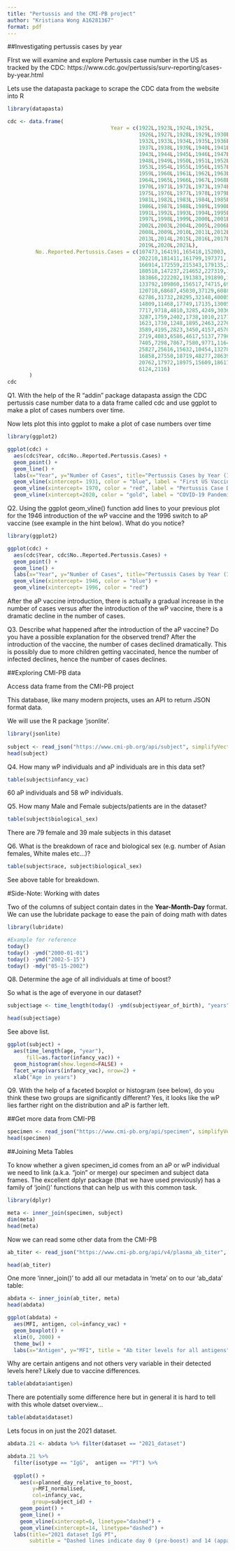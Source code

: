 ```yaml
---
title: "Pertussis and the CMI-PB project"
author: "Kristiana Wong A16281367"
format: pdf
---
```


##Investigating pertussis cases by year

FIrst we will examine and explore Pertussis case number in the US as tracked by the CDC: https://www.cdc.gov/pertussis/surv-reporting/cases-by-year.html

Lets use the datapasta package to scrape the CDC data from the website into R
```r
library(datapasta)

cdc <- data.frame(
                                 Year = c(1922L,1923L,1924L,1925L,
                                          1926L,1927L,1928L,1929L,1930L,1931L,
                                          1932L,1933L,1934L,1935L,1936L,
                                          1937L,1938L,1939L,1940L,1941L,1942L,
                                          1943L,1944L,1945L,1946L,1947L,
                                          1948L,1949L,1950L,1951L,1952L,
                                          1953L,1954L,1955L,1956L,1957L,1958L,
                                          1959L,1960L,1961L,1962L,1963L,
                                          1964L,1965L,1966L,1967L,1968L,1969L,
                                          1970L,1971L,1972L,1973L,1974L,
                                          1975L,1976L,1977L,1978L,1979L,1980L,
                                          1981L,1982L,1983L,1984L,1985L,
                                          1986L,1987L,1988L,1989L,1990L,
                                          1991L,1992L,1993L,1994L,1995L,1996L,
                                          1997L,1998L,1999L,2000L,2001L,
                                          2002L,2003L,2004L,2005L,2006L,2007L,
                                          2008L,2009L,2010L,2011L,2012L,
                                          2013L,2014L,2015L,2016L,2017L,2018L,
                                          2019L,2020L,2021L),
         No..Reported.Pertussis.Cases = c(107473,164191,165418,152003,
                                          202210,181411,161799,197371,
                                          166914,172559,215343,179135,265269,
                                          180518,147237,214652,227319,103188,
                                          183866,222202,191383,191890,109873,
                                          133792,109860,156517,74715,69479,
                                          120718,68687,45030,37129,60886,
                                          62786,31732,28295,32148,40005,
                                          14809,11468,17749,17135,13005,6799,
                                          7717,9718,4810,3285,4249,3036,
                                          3287,1759,2402,1738,1010,2177,2063,
                                          1623,1730,1248,1895,2463,2276,
                                          3589,4195,2823,3450,4157,4570,
                                          2719,4083,6586,4617,5137,7796,6564,
                                          7405,7298,7867,7580,9771,11647,
                                          25827,25616,15632,10454,13278,
                                          16858,27550,18719,48277,28639,32971,
                                          20762,17972,18975,15609,18617,
                                          6124,2116)
       )
cdc
```

Q1. With the help of the R “addin” package datapasta assign the CDC pertussis case number data to a data frame called cdc and use ggplot to make a plot of cases numbers over time.

Now lets plot this into ggplot to make a plot of case numbers over time
```r
library(ggplot2)

ggplot(cdc) +
  aes(cdc$Year, cdc$No..Reported.Pertussis.Cases) +
  geom_point() +
  geom_line() +
  labs(x="Year", y="Number of Cases", title="Pertussis Cases by Year (1922-2021)") +
  geom_vline(xintercept= 1931, color = "blue", label = "First US Vaccine Developed") +
  geom_vline(xintercept= 1970, color = "red", label = "Pertussis Case Decline") +
  geom_vline(xintercept=2020, color = "gold", label = "COVID-19 Pandemic")
```
Q2. Using the ggplot geom_vline() function add lines to your previous plot for the 1946 introduction of the wP vaccine and the 1996 switch to aP vaccine (see example in the hint below). What do you notice?
```r
library(ggplot2)

ggplot(cdc) +
  aes(cdc$Year, cdc$No..Reported.Pertussis.Cases) +
  geom_point() +
  geom_line() +
  labs(x="Year", y="Number of Cases", title="Pertussis Cases by Year (1922-2021)") +
  geom_vline(xintercept= 1946, color = "blue") +
  geom_vline(xintercept= 1996, color = "red") 
```
After the aP vaccine introduction, there is actually a gradual increase in the number of cases versus after the introduction of the wP vaccine, there is a dramatic decline in the number of cases.

Q3. Describe what happened after the introduction of the aP vaccine? Do you have a possible explanation for the observed trend?
After the introduction of the vaccine, the number of cases declined dramatically. This is possibly due to more children getting vaccinated, hence the number of infected declines, hence the number of cases declines.

##Exploring CMI-PB data

Access data frame from the CMI-PB project

This database, like many modern projects, uses an API to return JSON format data.

We will use the R package 'jsonlite'.
```r
library(jsonlite)
 
subject <- read_json("https://www.cmi-pb.org/api/subject", simplifyVector= TRUE)
head(subject)
```
Q4. How many wP individuals and aP individuals are in this data set?
```r
table(subject$infancy_vac)
```
60 aP individuals and 58 wP individuals.

Q5. How many Male and Female subjects/patients are in the dataset?
```r
table(subject$biological_sex)
```
There are 79 female and 39 male subjects in this dataset

Q6. What is the breakdown of race and biological sex (e.g. number of Asian females, White males etc…)?
```r
table(subject$race, subject$biological_sex)
```
See above table for breakdown.

#Side-Note: Working with dates

Two of the columns of subject contain dates in the **Year-Month-Day** format. We can use the lubridate package to ease the pain of doing math with dates
```r
library(lubridate)

#Example for reference
today()
today() -ymd("2000-01-01")
today() -ymd("2002-5-15")
today() -mdy("05-15-2002")
```

Q8. Determine the age of all individuals at time of boost?

So what is the age of everyone in our dataset?
```r
subject$age <- time_length(today() -ymd(subject$year_of_birth), "years")

head(subject$age)
```
See above list.

```r
ggplot(subject) +
  aes(time_length(age, "year"),
      fill=as.factor(infancy_vac)) +
  geom_histogram(show.legend=FALSE) +
  facet_wrap(vars(infancy_vac), nrow=2) +
  xlab("Age in years")
```

Q9. With the help of a faceted boxplot or histogram (see below), do you think these two groups are significantly different?
Yes, it looks like the wP lies farther right on the distribution and aP is farther left.


##Get more data from CMI-PB

```r
specimen <- read_json("https://www.cmi-pb.org/api/specimen", simplifyVector=TRUE)
head(specimen)
```

##Joining Meta Tables

To know whether a given specimen_id comes from an aP or wP individual we need to link (a.k.a. “join” or merge) our specimen and subject data frames. The excellent dplyr package (that we have used previously) has a family of 'join()' functions that can help us with this common task.
```r
library(dplyr)

meta <- inner_join(specimen, subject)
dim(meta)
head(meta)
```

Now we can read some other data from the CMI-PB
```r
ab_titer <- read_json("https://www.cmi-pb.org/api/v4/plasma_ab_titer", simplifyVector = TRUE)

head(ab_titer)
```

One more 'inner_join()' to add all our metadata in 'meta' on to our 'ab_data' table:
```r
abdata <- inner_join(ab_titer, meta)
head(abdata)
```
```r
ggplot(abdata) +
  aes(MFI, antigen, col=infancy_vac) +
  geom_boxplot() +
  xlim(0, 2000) +
  theme_bw() +
  labs(x="Antigen", y="MFI", title = "Ab titer levels for all antigens")
```
Why are certain antigens and not others very variable in their detected levels here?
Likely due to vaccine differences.

```r
table(abdata$antigen)
```
There are potentially some difference here but in general it is hard to tell with this whole datset overview...

```r
table(abdata$dataset)
```

Lets focus in on just the 2021 dataset.
```r
abdata.21 <- abdata %>% filter(dataset == "2021_dataset")

abdata.21 %>% 
  filter(isotype == "IgG",  antigen == "PT") %>%
  
  ggplot() +
    aes(x=planned_day_relative_to_boost,
        y=MFI_normalised,
        col=infancy_vac,
        group=subject_id) +
    geom_point() +
    geom_line() +
    geom_vline(xintercept=0, linetype="dashed") +
    geom_vline(xintercept=14, linetype="dashed") +
  labs(title="2021 dataset IgG PT",
       subtitle = "Dashed lines indicate day 0 (pre-boost) and 14 (apparent peak levels)")
```

